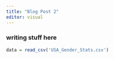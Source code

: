 ```yaml
---
title: "Blog Post 2"
editor: visual
---
```




### writing stuff here ###

``` r
data = read_csv('USA_Gender_Stats.csv')

```